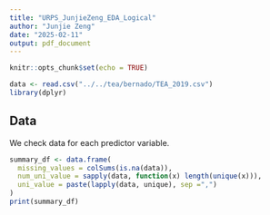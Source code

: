 ```yaml
---
title: "URPS_JunjieZeng_EDA_Logical"
author: "Junjie Zeng"
date: "2025-02-11"
output: pdf_document 
---
```


```r
knitr::opts_chunk$set(echo = TRUE)
``` 

```r
data <- read.csv("../../tea/bernado/TEA_2019.csv")
library(dplyr)
``` 
## Data
We check data for each predictor variable. 
```r
summary_df <- data.frame(
  missing_values = colSums(is.na(data)),
  num_uni_value = sapply(data, function(x) length(unique(x))),
  uni_value = paste(lapply(data, unique), sep =",")
)
print(summary_df)
```